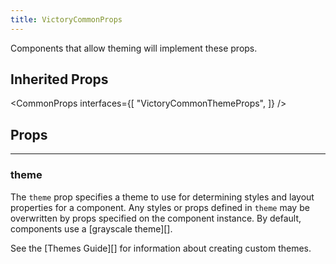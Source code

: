 ```yaml
---
title: VictoryCommonProps
---
```


Components that allow theming will implement these props.

## Inherited Props

<CommonProps
  interfaces={[
    "VictoryCommonThemeProps",
  ]}
/>

## Props

---

### theme

<Badges>
  <TypeBadge value="VictoryThemeDefinition" />
  <DefaultsBadge value="VictoryTheme.grayscale" />
</Badges>

The `theme` prop specifies a theme to use for determining styles and layout properties for a component. Any styles or props defined in `theme` may be overwritten by props specified on the component instance. By default, components use a [grayscale theme][].

See the [Themes Guide][] for information about creating custom themes.
